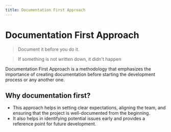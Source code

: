 ```yaml
---
title: Documentation First Approach
---
```


# Documentation First Approach

> Document it before you do it.

> If something is not written down, it didn't happen

Documentation First Approach is a methodology that emphasizes the importance of creating documentation before starting the development process or any another one. 

## Why documentation first?

- This approach helps in setting clear expectations, aligning the team, and ensuring that the project is well-documented from the beginning. 
- It also helps in identifying potential issues early and provides a reference point for future development.
